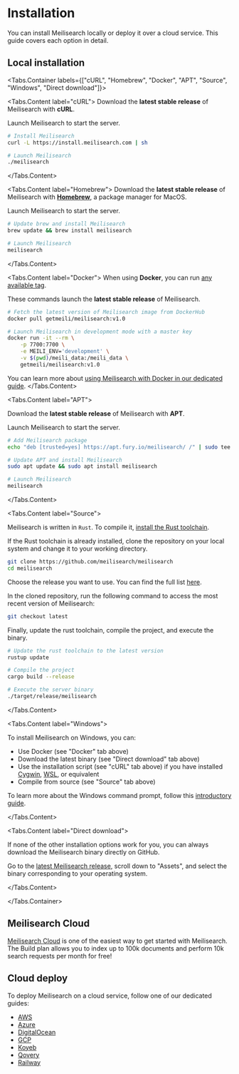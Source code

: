# Installation

You can install Meilisearch locally or deploy it over a cloud service. This guide covers each option in detail.

## Local installation

<Tabs.Container labels={["cURL", "Homebrew", "Docker", "APT", "Source", "Windows", "Direct download"]}>

<Tabs.Content label="cURL">
Download the **latest stable release** of Meilisearch with **cURL**.

Launch Meilisearch to start the server.

```bash
# Install Meilisearch
curl -L https://install.meilisearch.com | sh

# Launch Meilisearch
./meilisearch
```

</Tabs.Content>

<Tabs.Content label="Homebrew">
Download the **latest stable release** of Meilisearch with **[Homebrew](https://brew.sh/)**, a package manager for MacOS.

Launch Meilisearch to start the server.

```bash
# Update brew and install Meilisearch
brew update && brew install meilisearch

# Launch Meilisearch
meilisearch
```

</Tabs.Content>

<Tabs.Content label="Docker">
When using **Docker**, you can run [any available tag](https://hub.docker.com/r/getmeili/meilisearch/tags).

These commands launch the **latest stable release** of Meilisearch.

```bash
# Fetch the latest version of Meilisearch image from DockerHub
docker pull getmeili/meilisearch:v1.0

# Launch Meilisearch in development mode with a master key
docker run -it --rm \
    -p 7700:7700 \
    -e MEILI_ENV='development' \
    -v $(pwd)/meili_data:/meili_data \
    getmeili/meilisearch:v1.0
```

You can learn more about [using Meilisearch with Docker in our dedicated guide](/learn/cookbooks/docker.md).
</Tabs.Content>

<Tabs.Content label="APT">

Download the **latest stable release** of Meilisearch with **APT**.

Launch Meilisearch to start the server.

```bash
# Add Meilisearch package
echo "deb [trusted=yes] https://apt.fury.io/meilisearch/ /" | sudo tee /etc/apt/sources.list.d/fury.list

# Update APT and install Meilisearch
sudo apt update && sudo apt install meilisearch

# Launch Meilisearch
meilisearch
```

</Tabs.Content>

<Tabs.Content label="Source">

Meilisearch is written in `Rust`. To compile it, [install the Rust toolchain](https://www.rust-lang.org/tools/install).

If the Rust toolchain is already installed, clone the repository on your local system and change it to your working directory.

```bash
git clone https://github.com/meilisearch/meilisearch
cd meilisearch
```

Choose the release you want to use. You can find the full list [here](https://github.com/meilisearch/meilisearch/releases).

In the cloned repository, run the following command to access the most recent version of Meilisearch:

```bash
git checkout latest
```

Finally, update the rust toolchain, compile the project, and execute the binary.

```bash
# Update the rust toolchain to the latest version
rustup update

# Compile the project
cargo build --release

# Execute the server binary
./target/release/meilisearch
```

</Tabs.Content>

<Tabs.Content label="Windows">

To install Meilisearch on Windows, you can:

- Use Docker (see "Docker" tab above)
- Download the latest binary (see "Direct download" tab above)
- Use the installation script (see "cURL" tab above) if you have installed [Cygwin](https://www.cygwin.com/), [WSL](https://learn.microsoft.com/en-us/windows/wsl/), or equivalent
- Compile from source (see "Source" tab above)

To learn more about the Windows command prompt, follow this [introductory guide](https://www.makeuseof.com/tag/a-beginners-guide-to-the-windows-command-line/).

</Tabs.Content>

<Tabs.Content label="Direct download">

If none of the other installation options work for you, you can always download the Meilisearch binary directly on GitHub.

Go to the [latest Meilisearch release](https://github.com/meilisearch/meilisearch/releases/latest), scroll down to "Assets", and select the binary corresponding to your operating system.

</Tabs.Content>

</Tabs.Container>

## Meilisearch Cloud

[Meilisearch Cloud](https://www.meilisearch.com/pricing) is one of the easiest way to get started with Meilisearch. The Build plan allows you to index up to 100k documents and perform 10k search requests per month for free!

## Cloud deploy

To deploy Meilisearch on a cloud service, follow one of our dedicated guides:

- [AWS](/learn/cookbooks/aws.md)
- [Azure](/learn/cookbooks/azure.md)
- [DigitalOcean](/learn/cookbooks/digitalocean_droplet.md)
- [GCP](/learn/cookbooks/gcp.md)
- [Koyeb](/learn/cookbooks/koyeb.md)
- [Qovery](/learn/cookbooks/qovery.md)
- [Railway](/learn/cookbooks/railway.md)

